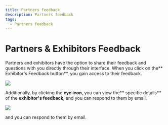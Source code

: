 ```yaml
---
title: Partners feedback
description: Partners feedback
tags:
  - Partners feedback
---
```


# **Partners & Exhibitors Feedback**

Partners and exhibitors have the option to share their feedback and questions with you directly through their interface. When you click on the** Exhibitor's Feedback button**, you gain access to their feedback. 

 ![](/img/Marvaimages/Documentationpartnersfeedbacka.jpg)

Additionally, by clicking the **eye icon**, you can view the** specific details** of the **exhibitor's feedback**, and  you can respond to them by email.

 ![](/img/Marvaimages/documentationfeedbackreply.jpg)

and you can respond to them by email.
